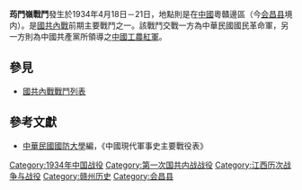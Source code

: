 {{Infobox Military Conflict|
campaign=|
image=|
caption=|
conflict=荺門嶺戰鬥|
partof=[[國共內戰|國共內戰]]|
date=1934年4月18日－21日|
place=[[中國|中國]]粵贛邊區|
result=國軍本失利，後得空軍及振球部援助，遂攻下荺門嶺，此役截斷共黨紅軍南退進廣東的通路，迫使共黨紅軍向北轉進|
combatant1=中華民國國民革命軍粵3師李揚敬部、7師黃廷槓部、9師黃質文部、督辦李鳴鐘部|
combatant2=中國共產黨紅軍模範師、22師、工農軍校學生軍、1軍許繼慎部| 
commander1=李揚敬、黃廷槓、黃質文|
commander2=許繼慎|
strength1=|
strength2=|
casualties1=800人|
casualties2=1500人，被俘700人|
}}
'''荺門嶺戰鬥'''發生於1934年4月18日－21日，地點則是在[[中國|中國]]粵贛邊區（今[[会昌县|会昌县]]境内）。是[[國共內戰|國共內戰]]前期主要戰鬥之一。該戰鬥交戰一方為中華民國國民革命軍，另一方則為中國共產黨所領導之[[中國工農紅軍|中國工農紅軍]]。
==參見==
*[[國共內戰戰鬥列表|國共內戰戰鬥列表]]
==參考文獻==
*[[中華民國|中華民國]][[國防大學_(臺灣)|國防大學]]編，《中國現代軍事史主要戰役表》

[[Category:1934年中国战役|Category:1934年中国战役]]
[[Category:第一次国共内战战役|Category:第一次国共内战战役]]
[[Category:江西历次战争与战役|Category:江西历次战争与战役]]
[[Category:赣州历史|Category:赣州历史]]
[[Category:会昌县|Category:会昌县]]